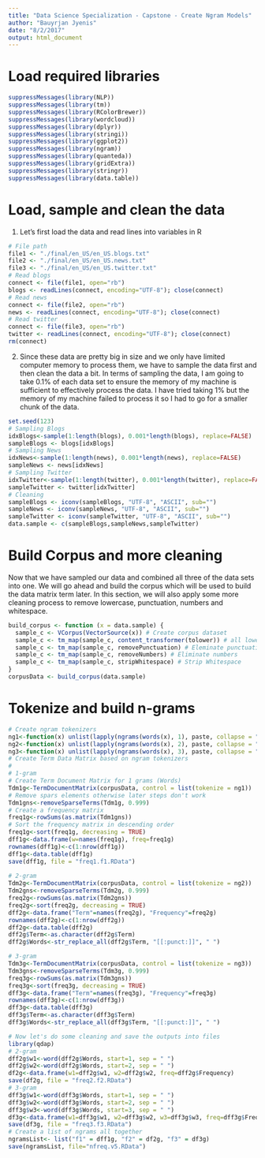 ```yaml
---
title: "Data Science Specialization - Capstone - Create Ngram Models"
author: "Bauyrjan Jyenis"
date: "8/2/2017"
output: html_document
---
```


# Load required libraries

```r
suppressMessages(library(NLP))
suppressMessages(library(tm))
suppressMessages(library(RColorBrewer))
suppressMessages(library(wordcloud))
suppressMessages(library(dplyr))
suppressMessages(library(stringi))
suppressMessages(library(ggplot2))
suppressMessages(library(ngram))
suppressMessages(library(quanteda))
suppressMessages(library(gridExtra))
suppressMessages(library(stringr))
suppressMessages(library(data.table))
```


# Load, sample and clean the data

1. Let's first load the data and read lines into variables in R

```r
# File path
file1 <- "./final/en_US/en_US.blogs.txt"
file2 <- "./final/en_US/en_US.news.txt"
file3 <- "./final/en_US/en_US.twitter.txt"
# Read blogs
connect <- file(file1, open="rb")
blogs <- readLines(connect, encoding="UTF-8"); close(connect)
# Read news
connect <- file(file2, open="rb")
news <- readLines(connect, encoding="UTF-8"); close(connect)
# Read twitter
connect <- file(file3, open="rb")
twitter <- readLines(connect, encoding="UTF-8"); close(connect)
rm(connect)
```


2. Since these data are pretty big in size and we only have limited computer memory to process them, we have to sample the data first and then clean the data a bit. In terms of sampling the data, I am going to take 0.1% of each data set to ensure the memory of my machine is sufficient to effectively process the data. I have tried taking 1% but the memory of my machine failed to process it so I had to go for a smaller chunk of the data.

```r
set.seed(123)
# Sampling Blogs
idxBlogs<-sample(1:length(blogs), 0.001*length(blogs), replace=FALSE)
sampleBlogs <- blogs[idxBlogs]
# Sampling News
idxNews<-sample(1:length(news), 0.001*length(news), replace=FALSE)
sampleNews <- news[idxNews]
# Sampling Twitter
idxTwitter<-sample(1:length(twitter), 0.001*length(twitter), replace=FALSE)
sampleTwitter <- twitter[idxTwitter]
# Cleaning
sampleBlogs <- iconv(sampleBlogs, "UTF-8", "ASCII", sub="")
sampleNews <- iconv(sampleNews, "UTF-8", "ASCII", sub="")
sampleTwitter <- iconv(sampleTwitter, "UTF-8", "ASCII", sub="")
data.sample <- c(sampleBlogs,sampleNews,sampleTwitter)
```

# Build Corpus and more cleaning

Now that we have sampled our data and combined all three of the data sets into one. We will go ahead and build the corpus which will be used to build the data matrix term later. In this section, we will also apply some more cleaning process to remove lowercase, punctuation, numbers and whitespace.

```r
build_corpus <- function (x = data.sample) {
  sample_c <- VCorpus(VectorSource(x)) # Create corpus dataset
  sample_c <- tm_map(sample_c, content_transformer(tolower)) # all lowercase
  sample_c <- tm_map(sample_c, removePunctuation) # Eleminate punctuation
  sample_c <- tm_map(sample_c, removeNumbers) # Eliminate numbers
  sample_c <- tm_map(sample_c, stripWhitespace) # Strip Whitespace
}
corpusData <- build_corpus(data.sample)
```


# Tokenize and build n-grams

```r
# Create ngram tokenizers
ng1<-function(x) unlist(lapply(ngrams(words(x), 1), paste, collapse = " "), use.names = TRUE)   
ng2<-function(x) unlist(lapply(ngrams(words(x), 2), paste, collapse = " "), use.names = TRUE)
ng3<-function(x) unlist(lapply(ngrams(words(x), 3), paste, collapse = " "), use.names = TRUE)
# Create Term Data Matrix based on ngram tokenizers
#
# 1-gram
# Create Term Document Matrix for 1 grams (Words)
Tdm1g<-TermDocumentMatrix(corpusData, control = list(tokenize = ng1))
# Remove spars elements otherwise later steps don't work
Tdm1gns<-removeSparseTerms(Tdm1g, 0.999) 
# Create a frequency matrix
freq1g<-rowSums(as.matrix(Tdm1gns))
# Sort the frequency matrix in descending order
freq1g<-sort(freq1g, decreasing = TRUE)
dff1g<-data.frame(w=names(freq1g), freq=freq1g)
rownames(dff1g)<-c(1:nrow(dff1g))
dff1g<-data.table(dff1g)
save(dff1g, file = "freq1.f1.RData")
               
# 2-gram
Tdm2g<-TermDocumentMatrix(corpusData, control = list(tokenize = ng2))
Tdm2gns<-removeSparseTerms(Tdm2g, 0.999) 
freq2g<-rowSums(as.matrix(Tdm2gns))
freq2g<-sort(freq2g, decreasing = TRUE)
dff2g<-data.frame("Term"=names(freq2g), "Frequency"=freq2g)
rownames(dff2g)<-c(1:nrow(dff2g))
dff2g<-data.table(dff2g)
dff2g$Term<-as.character(dff2g$Term)
dff2g$Words<-str_replace_all(dff2g$Term, "[[:punct:]]", " ")

# 3-gram
Tdm3g<-TermDocumentMatrix(corpusData, control = list(tokenize = ng3))
Tdm3gns<-removeSparseTerms(Tdm3g, 0.999) 
freq3g<-rowSums(as.matrix(Tdm3gns))
freq3g<-sort(freq3g, decreasing = TRUE)
dff3g<-data.frame("Term"=names(freq3g), "Frequency"=freq3g)
rownames(dff3g)<-c(1:nrow(dff3g))
dff3g<-data.table(dff3g)
dff3g$Term<-as.character(dff3g$Term)
dff3g$Words<-str_replace_all(dff3g$Term, "[[:punct:]]", " ")

# Now let's do some cleaning and save the outputs into files
library(qdap)
# 2-gram
dff2g$w1<-word(dff2g$Words, start=1, sep = " ")
dff2g$w2<-word(dff2g$Words, start=2, sep = " ")
df2g<-data.frame(w1=dff2g$w1, w2=dff2g$w2, freq=dff2g$Frequency)
save(df2g, file = "freq2.f2.RData")
# 3-gram
dff3g$w1<-word(dff3g$Words, start=1, sep = " ")
dff3g$w2<-word(dff3g$Words, start=2, sep = " ")
dff3g$w3<-word(dff3g$Words, start=3, sep = " ")
df3g<-data.frame(w1=dff3g$w1, w2=dff3g$w2, w3=dff3g$w3, freq=dff3g$Frequency)
save(df3g, file = "freq3.f3.RData")
# Create a list of ngrams all together
ngramsList<- list("f1" = dff1g, "f2" = df2g, "f3" = df3g)
save(ngramsList, file="nfreq.v5.RData")
```

